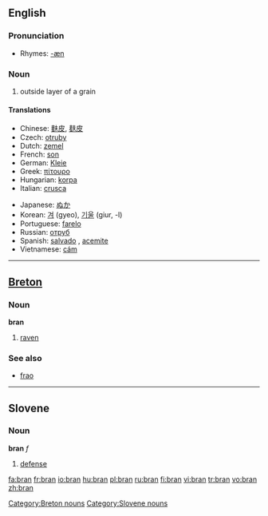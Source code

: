 {{see|brân}}
==English==

===Pronunciation===
*Rhymes: [[Rhymes:English:-æn|-æn]]

===Noun===
{{en-noun|-}}

# outside layer of a grain

====Translations====
{{top}}
*Chinese: [[麩皮]], [[麸皮]]
*Czech: [[otruby]] {{f}} {{p}}
*Dutch: [[zemel]] {{m}}
*French: [[son#French|son]] {{m}}
*German: [[Kleie]] {{f}}
*Greek: [[πίτουρο]] {{n}}
*Hungarian: [[korpa]]
*Italian: [[crusca]] {{f}}
{{mid}}
*Japanese: [[ぬか]]
*Korean: [[겨]] (gyeo), [[기울]] (giur, -l)
*Portuguese: [[farelo]] {{m}}
*Russian: [[отруб]] {{f}}
*Spanish: [[salvado]] {{m}}, [[acemite]] {{italbrac|archaic}}
*Vietnamese: [[cám]]
{{bottom}}

----

==[[Breton]]==

===Noun===
'''bran''' {{m}}

# [[raven]]

===See also===
*[[frao]] {{f}}

[[Category:Breton nouns]]

----

==Slovene==
===Noun===
'''bran''' ''f''

# [[defense]]

[[Category:Slovene nouns]]

[[fa:bran]]
[[fr:bran]]
[[io:bran]]
[[hu:bran]]
[[pl:bran]]
[[ru:bran]]
[[fi:bran]]
[[vi:bran]]
[[tr:bran]]
[[vo:bran]]
[[zh:bran]]
